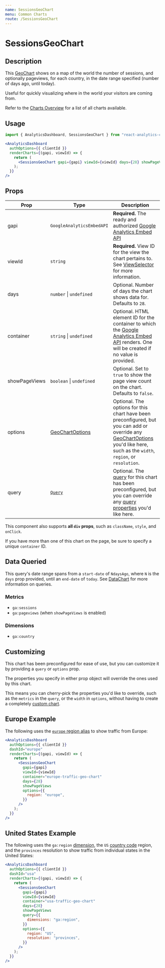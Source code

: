 ```yaml
---
name: SessionsGeoChart
menu: Common Charts
route: /SessionsGeoChart
---
```



<h1>SessionsGeoChart</h1>

## Description

This [GeoChart](/GeoChart) shows on a map of the world the number of sessions, and optionally pageviews, for each country, in the date range specified (number of days ago, until today).

Useful for quickly visualizing where in the world your visitors are coming from.

Refer to the [Charts Overview](/charts) for a list of all charts available.

## Usage

```jsx
import { AnalyticsDashboard, SessionsGeoChart } from "react-analytics-charts";
```

```jsx
<AnalyticsDashboard
  authOptions={{ clientId }}
  renderCharts={(gapi, viewId) => {
    return (
      <SessionsGeoChart gapi={gapi} viewId={viewId} days={28} showPageViews />
    );
  }}
/>
```

## Props

| Prop          | Type                                       | Description                                                                                                                                                                                               |
| ------------- | ------------------------------------------ | --------------------------------------------------------------------------------------------------------------------------------------------------------------------------------------------------------- |
| gapi          | `GoogleAnalyticsEmbedAPI`                  | **Required.** The ready and authorized [Google Analytics Embed API](https://justinmahar.github.io/react-use-analytics-api/)                                                                               |
| viewId        | `string`                                   | **Required.** View ID for the view the chart pertains to. See [ViewSelector](/ViewSelector) for more information.                                                                                         |
| days          | `number` &#124; `undefined`                | Optional. Number of days the chart shows data for. Defaults to `28`.                                                                                                                                      |
| container     | `string` &#124; `undefined`                | Optional. HTML element ID for the container to which the [Google Analytics Embed API](https://justinmahar.github.io/react-use-analytics-api/) renders. One will be created if no value is provided.       |
| showPageViews | `boolean` &#124; `undefined`               | Optional. Set to `true` to show the page view count on the chart. Defaults to `false`.                                                                                                                    |
| options       | [GeoChartOptions](/GeoChart#chart-options) | Optional. The options for this chart have been preconfigured, but you can add or override any [GeoChartOptions](/GeoChart#chart-options) you'd like here, such as the `width`, `region`, or `resolution`. |
| query         | [`Query`](/DataChart#query-prop)           | Optional. The [query](/DataChart#query-prop) for this chart has been preconfigured, but you can override any [query properties](/DataChart#query-prop) you'd like here.                                   |

This component also supports **all `div` props**, such as `className`, `style`, and `onClick`.

If you have more than one of this chart on the page, be sure to specify a unique `container` ID.

## Data Queried

This query's date range spans from a `start-date` of `NdaysAgo`, where `N` is the `days` prop provided, until an `end-date` of `today`. See [DataChart](/DataChart) for more information on queries.

### Metrics

- `ga:sessions`
- `ga:pageviews` (when `showPageViews` is enabled)

### Dimensions

- `ga:country`

## Customizing

This chart has been preconfigured for ease of use, but you can customize it by providing a `query` or `options` prop.

The properties you specify in either prop object will override the ones used by this chart.

This means you can cherry-pick the properties you'd like to override, such as the `metrics` in the `query`, or the `width` in `options`, without having to create a completely [custom chart](/charts#custom-charts).

## Europe Example

The following uses the [`europe` region alias](/GeoChart#region-aliases) to show traffic from Europe:

```jsx
<AnalyticsDashboard
  authOptions={{ clientId }}
  dashId="europe"
  renderCharts={(gapi, viewId) => {
    return (
      <SessionsGeoChart
        gapi={gapi}
        viewId={viewId}
        container="europe-traffic-geo-chart"
        days={28}
        showPageViews
        options={{
          region: "europe",
        }}
      />
    );
  }}
/>
```

## United States Example

The following uses the `ga:region` [dimension](/DataChart#query-prop), the `US` [country code](https://en.wikipedia.org/wiki/ISO_3166-1_alpha-2) region, and the `provinces` resolution to show traffic from individual states in the United States:

```jsx
<AnalyticsDashboard
  authOptions={{ clientId }}
  dashId="usa"
  renderCharts={(gapi, viewId) => {
    return (
      <SessionsGeoChart
        gapi={gapi}
        viewId={viewId}
        container="usa-traffic-geo-chart"
        days={28}
        showPageViews
        query={{
          dimensions: "ga:region",
        }}
        options={{
          region: "US",
          resolution: "provinces",
        }}
      />
    );
  }}
/>
```
